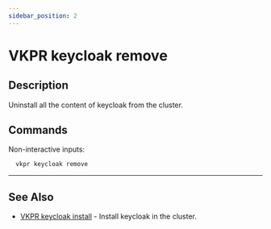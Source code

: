 ```yaml
---
sidebar_position: 2
---
```


# VKPR keycloak remove

## Description

Uninstall all the content of keycloak from the cluster.

## Commands

Non-interactive inputs:

```bash
  vkpr keycloak remove
```

---

## See Also

- [VKPR keycloak install](/docs/commands/keycloak/install) - Install keycloak in the cluster.
